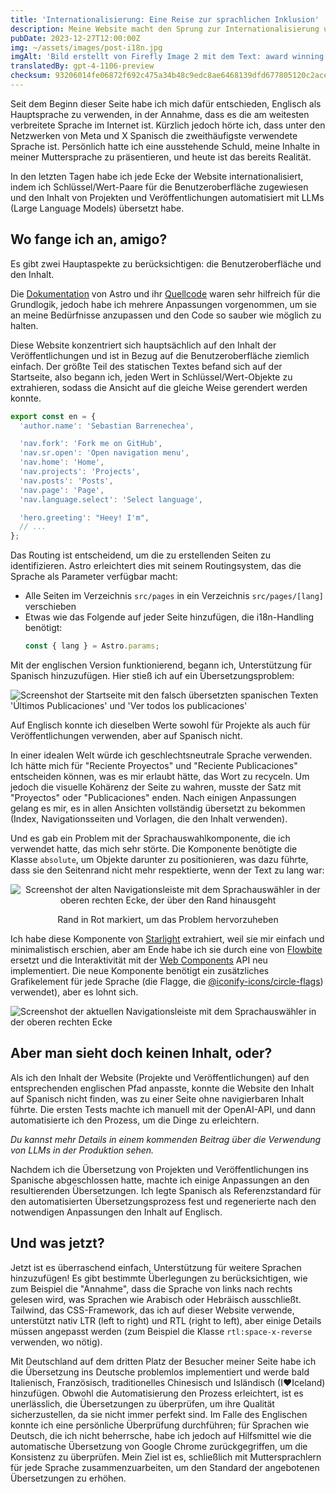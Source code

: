 ```yaml
---
title: 'Internationalisierung: Eine Reise zur sprachlichen Inklusion'
description: Meine Website macht den Sprung zur Internationalisierung und beseitigt sprachliche Barrieren, um ein vielfältiges Publikum zu umarmen.
pubDate: 2023-12-27T12:00:00Z
img: ~/assets/images/post-i18n.jpg
imgAlt: 'Bild erstellt von Firefly Image 2 mit dem Text: award winning art, a branched tree made of light rays and energy, dramatic, impactful, colorful, high definition, 4k uhd'
translatedBy: gpt-4-1106-preview
checksum: 93206014fe06872f692c475a34b48c9edc8ae6468139dfd677805120c2ace267
---
```



Seit dem Beginn dieser Seite habe ich mich dafür entschieden, Englisch als Hauptsprache zu verwenden, in der Annahme, dass es die am weitesten verbreitete Sprache im Internet ist. Kürzlich jedoch hörte ich, dass unter den Netzwerken von Meta und X Spanisch die zweithäufigste verwendete Sprache ist. Persönlich hatte ich eine ausstehende Schuld, meine Inhalte in meiner Muttersprache zu präsentieren, und heute ist das bereits Realität.

In den letzten Tagen habe ich jede Ecke der Website internationalisiert, indem ich Schlüssel/Wert-Paare für die Benutzeroberfläche zugewiesen und den Inhalt von Projekten und Veröffentlichungen automatisiert mit LLMs (Large Language Models) übersetzt habe.

## Wo fange ich an, amigo?

Es gibt zwei Hauptaspekte zu berücksichtigen: die Benutzeroberfläche und den Inhalt.

Die [Dokumentation](https://docs.astro.build/de/recipes/i18n/) von Astro und ihr [Quellcode](https://github.com/withastro/docs/tree/main/src/i18n) waren sehr hilfreich für die Grundlogik, jedoch habe ich mehrere Anpassungen vorgenommen, um sie an meine Bedürfnisse anzupassen und den Code so sauber wie möglich zu halten.

Diese Website konzentriert sich hauptsächlich auf den Inhalt der Veröffentlichungen und ist in Bezug auf die Benutzeroberfläche ziemlich einfach. Der größte Teil des statischen Textes befand sich auf der Startseite, also begann ich, jeden Wert in Schlüssel/Wert-Objekte zu extrahieren, sodass die Ansicht auf die gleiche Weise gerendert werden konnte.

```typescript
export const en = {
  'author.name': 'Sebastian Barrenechea',

  'nav.fork': 'Fork me on GitHub',
  'nav.sr.open': 'Open navigation menu',
  'nav.home': 'Home',
  'nav.projects': 'Projects',
  'nav.posts': 'Posts',
  'nav.page': 'Page',
  'nav.language.select': 'Select language',

  'hero.greeting': "Heey! I'm",
  // ...
};
```

Das Routing ist entscheidend, um die zu erstellenden Seiten zu identifizieren. Astro erleichtert dies mit seinem Routingsystem, das die Sprache als Parameter verfügbar macht:

- Alle Seiten im Verzeichnis `src/pages` in ein Verzeichnis `src/pages/[lang]` verschieben
- Etwas wie das Folgende auf jeder Seite hinzufügen, die i18n-Handling benötigt:
  ```typescript
  const { lang } = Astro.params;
  ```

Mit der englischen Version funktionierend, begann ich, Unterstützung für Spanisch hinzuzufügen. Hier stieß ich auf ein Übersetzungsproblem:

<Image
  src={WrongEsTranslation}
  alt="Screenshot der Startseite mit den falsch übersetzten spanischen Texten 'Últimos Publicaciones' und 'Ver todos los publicaciones'"
  format="webp"
/>

Auf Englisch konnte ich dieselben Werte sowohl für Projekte als auch für Veröffentlichungen verwenden, aber auf Spanisch nicht.

In einer idealen Welt würde ich geschlechtsneutrale Sprache verwenden. Ich hätte mich für "Reciente Proyectos" und "Reciente Publicaciones" entscheiden können, was es mir erlaubt hätte, das Wort zu recyceln. Um jedoch die visuelle Kohärenz der Seite zu wahren, musste der Satz mit "Proyectos" oder "Publicaciones" enden. Nach einigen Anpassungen gelang es mir, es in allen Ansichten vollständig übersetzt zu bekommen (Index, Navigationsseiten und Vorlagen, die den Inhalt verwenden).

Und es gab ein Problem mit der Sprachauswahlkomponente, die ich verwendet hatte, das mich sehr störte. Die Komponente benötigte die Klasse `absolute`, um Objekte darunter zu positionieren, was dazu führte, dass sie den Seitenrand nicht mehr respektierte, wenn der Text zu lang war:

<div align="center">
  <Image
    src={OldNavbar}
    alt="Screenshot der alten Navigationsleiste mit dem Sprachauswähler in der oberen rechten Ecke, der über den Rand hinausgeht"
    format="webp"
  />
  <p class="italic">Rand in Rot markiert, um das Problem hervorzuheben</p>
</div>

Ich habe diese Komponente von [Starlight](https://starlight.astro.build/de/) extrahiert, weil sie mir einfach und minimalistisch erschien, aber am Ende habe ich sie durch eine von [Flowbite](https://flowbite.com/docs/components/navbar/#language-dropdown) ersetzt und die Interaktivität mit der [Web Components](https://web.dev/articles/custom-elements-v1) API neu implementiert. Die neue Komponente benötigt ein zusätzliches Grafikelement für jede Sprache (die Flagge, die [@iconify-icons/circle-flags](https://icon-sets.iconify.design/circle-flags/)) verwendet), aber es lohnt sich.

<Image
  src={NewNavbar}
  alt="Screenshot der aktuellen Navigationsleiste mit dem Sprachauswähler in der oberen rechten Ecke"
  format="webp"
/>

## Aber man sieht doch keinen Inhalt, oder?

Als ich den Inhalt der Website (Projekte und Veröffentlichungen) auf den entsprechenden englischen Pfad anpasste, konnte die Website den Inhalt auf Spanisch nicht finden, was zu einer Seite ohne navigierbaren Inhalt führte. Die ersten Tests machte ich manuell mit der OpenAI-API, und dann automatisierte ich den Prozess, um die Dinge zu erleichtern.

_Du kannst mehr Details in einem kommenden Beitrag über die Verwendung von LLMs in der Produktion sehen._

Nachdem ich die Übersetzung von Projekten und Veröffentlichungen ins Spanische abgeschlossen hatte, machte ich einige Anpassungen an den resultierenden Übersetzungen. Ich legte Spanisch als Referenzstandard für den automatisierten Übersetzungsprozess fest und regenerierte nach den notwendigen Anpassungen den Inhalt auf Englisch.

## Und was jetzt?

Jetzt ist es überraschend einfach, Unterstützung für weitere Sprachen hinzuzufügen! Es gibt bestimmte Überlegungen zu berücksichtigen, wie zum Beispiel die "Annahme", dass die Sprache von links nach rechts gelesen wird, was Sprachen wie Arabisch oder Hebräisch ausschließt. Tailwind, das CSS-Framework, das ich auf dieser Website verwende, unterstützt nativ LTR (left to right) und RTL (right to left), aber einige Details müssen angepasst werden (zum Beispiel die Klasse `rtl:space-x-reverse` verwenden, wo nötig).

Mit Deutschland auf dem dritten Platz der Besucher meiner Seite habe ich die Übersetzung ins Deutsche problemlos implementiert und werde bald Italienisch, Französisch, traditionelles Chinesisch und Isländisch (I♥️Iceland) hinzufügen. Obwohl die Automatisierung den Prozess erleichtert, ist es unerlässlich, die Übersetzungen zu überprüfen, um ihre Qualität sicherzustellen, da sie nicht immer perfekt sind. Im Falle des Englischen konnte ich eine persönliche Überprüfung durchführen; für Sprachen wie Deutsch, die ich nicht beherrsche, habe ich jedoch auf Hilfsmittel wie die automatische Übersetzung von Google Chrome zurückgegriffen, um die Konsistenz zu überprüfen. Mein Ziel ist es, schließlich mit Muttersprachlern für jede Sprache zusammenzuarbeiten, um den Standard der angebotenen Übersetzungen zu erhöhen.
